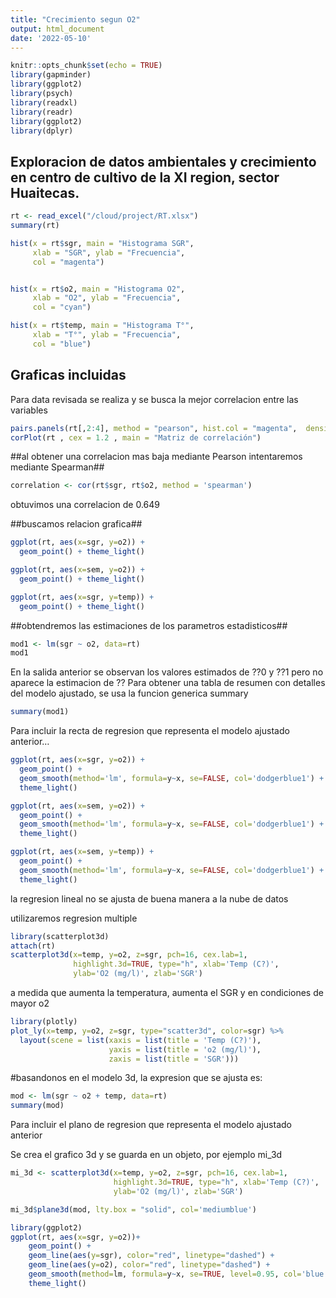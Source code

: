 ```yaml
---
title: "Crecimiento segun O2"
output: html_document
date: '2022-05-10'
---
```


```r
knitr::opts_chunk$set(echo = TRUE)
library(gapminder)
library(ggplot2)
library(psych)
library(readxl)
library(readr)
library(ggplot2)
library(dplyr)
```


## Exploracion de datos ambientales y crecimiento en centro de cultivo de la XI region, sector Huaitecas.

```r
rt <- read_excel("/cloud/project/RT.xlsx")
summary(rt)

```
```r
hist(x = rt$sgr, main = "Histograma SGR", 
     xlab = "SGR", ylab = "Frecuencia",
     col = "magenta")


hist(x = rt$o2, main = "Histograma O2", 
     xlab = "O2", ylab = "Frecuencia",
     col = "cyan")

hist(x = rt$temp, main = "Histograma T°", 
     xlab = "T°", ylab = "Frecuencia",
     col = "blue")
```





## Graficas incluidas##
Para data revisada se realiza y se busca la mejor correlacion entre las variables


```r
pairs.panels(rt[,2:4], method = "pearson", hist.col = "magenta",  density = FALSE, font=2)
corPlot(rt , cex = 1.2 , main = "Matriz de correlación")
```

##al obtener una correlacion mas baja mediante Pearson intentaremos mediante Spearman##



```r
correlation <- cor(rt$sgr, rt$o2, method = 'spearman')
```
obtuvimos una correlacion de 0.649

##buscamos relacion grafica##

```r

ggplot(rt, aes(x=sgr, y=o2)) + 
  geom_point() + theme_light()

ggplot(rt, aes(x=sem, y=o2)) + 
  geom_point() + theme_light()

ggplot(rt, aes(x=sgr, y=temp)) + 
  geom_point() + theme_light()

```

##obtendremos las estimaciones de los parametros estadisticos##


```r
mod1 <- lm(sgr ~ o2, data=rt)
mod1
```


En la salida anterior se observan los valores estimados de  ??0 y  ??1
pero no aparece la estimacion de  ??
Para obtener una tabla de resumen con detalles del modelo ajustado,
se usa la funcion generica summary

```r
summary(mod1)

```


Para incluir la recta de regresion que representa el modelo ajustado anterior...

```r
ggplot(rt, aes(x=sgr, y=o2)) + 
  geom_point() +
  geom_smooth(method='lm', formula=y~x, se=FALSE, col='dodgerblue1') +
  theme_light()

ggplot(rt, aes(x=sem, y=o2)) + 
  geom_point() +
  geom_smooth(method='lm', formula=y~x, se=FALSE, col='dodgerblue1') +
  theme_light()

ggplot(rt, aes(x=sem, y=temp)) + 
  geom_point() +
  geom_smooth(method='lm', formula=y~x, se=FALSE, col='dodgerblue1') +
  theme_light()
```

la regresion lineal no se ajusta de buena manera a la nube  de datos

utilizaremos regresion multiple

```r
library(scatterplot3d)
attach(rt)
scatterplot3d(x=temp, y=o2, z=sgr, pch=16, cex.lab=1,
              highlight.3d=TRUE, type="h", xlab='Temp (C?)',
              ylab='O2 (mg/l)', zlab='SGR')

```

a medida que aumenta la temperatura, aumenta el SGR y en condiciones de mayor o2

```r
library(plotly)
plot_ly(x=temp, y=o2, z=sgr, type="scatter3d", color=sgr) %>% 
  layout(scene = list(xaxis = list(title = 'Temp (C?)'),
                      yaxis = list(title = 'o2 (mg/l)'),
                      zaxis = list(title = 'SGR')))

```

#basandonos en el modelo 3d, la expresion que se ajusta es:

```r
mod <- lm(sgr ~ o2 + temp, data=rt)
summary(mod)


```


Para incluir el plano de regresion que representa el modelo ajustado anterior 

 Se crea el grafico 3d y se guarda en un objeto, por ejemplo mi_3d
 
```r
mi_3d <- scatterplot3d(x=temp, y=o2, z=sgr, pch=16, cex.lab=1,
                       highlight.3d=TRUE, type="h", xlab='Temp (C?)',
                       ylab='O2 (mg/l)', zlab='SGR')

mi_3d$plane3d(mod, lty.box = "solid", col='mediumblue')
```

```r
library(ggplot2)
ggplot(rt, aes(x=sgr, y=o2))+
    geom_point() +
    geom_line(aes(y=sgr), color="red", linetype="dashed") +
    geom_line(aes(y=o2), color="red", linetype="dashed") +
    geom_smooth(method=lm, formula=y~x, se=TRUE, level=0.95, col='blue', fill='pink2') +
    theme_light()
```



